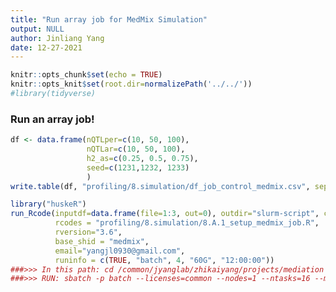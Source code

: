 ```yaml
---
title: "Run array job for MedMix Simulation"
output: NULL
author: Jinliang Yang
date: 12-27-2021
---
```



```r
knitr::opts_chunk$set(echo = TRUE) 
knitr::opts_knit$set(root.dir=normalizePath('../../')) 
#library(tidyverse)
```


### Run an array job!

```r
df <- data.frame(nQTLper=c(10, 50, 100), 
                 nQTLar=c(10, 50, 100),
                 h2_as=c(0.25, 0.5, 0.75),
                 seed=c(1231,1232, 1233)
                 )
write.table(df, "profiling/8.simulation/df_job_control_medmix.csv", sep=",", row.names=FALSE, quote=FALSE)

```



```r
library("huskeR")
run_Rcode(inputdf=data.frame(file=1:3, out=0), outdir="slurm-script", cmdno = 1, 
          rcodes = "profiling/8.simulation/8.A.1_setup_medmix_job.R",
          rversion="3.6",
          base_shid = "medmix",
          email="yangjl0930@gmail.com", 
          runinfo = c(TRUE, "batch", 4, "60G", "12:00:00"))
###>>> In this path: cd /common/jyanglab/zhikaiyang/projects/mediation
###>>> RUN: sbatch -p batch --licenses=common --nodes=1 --ntasks=16 --mem 200G --time=30:00:00 slurm-script/med_test_array.sh
```






